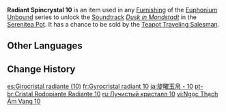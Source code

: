 {{Item Infobox
|id           = 141010
|image        = Item Radiant Spincrystal.png
|type         = Adventure Items
|group        = Radiant Spincrystals
|group2       = Mondstadt Spincrystals
|quality      = 4
|invCategory  = Precious Items
|description  = This wondrous crystal contains a certain rhythm, like something beautiful woven from delicate silk. These items can be found throughout the mainland or from merchants who collect curios. The tune held within this crystal can be revivified in your [[Serenitea Pot]] using either "[[Euphonium Unbound: Winding]]" or "[[Euphonium Unbound: Soaring]]." The tune contained within this [[Radiant Spincrystal]] is "[[Dusk in Mondstadt]]."
|source1      = [[Chubby]]
|track        = Dusk in Mondstadt
}}
'''Radiant Spincrystal 10''' is an item used in any [[Furnishing]] of the [[Euphonium Unbound]] series to unlock the [[Soundtrack]] ''[[Dusk in Mondstadt]]'' in the [[Serenitea Pot]]. It has a chance to be sold by the [[Teapot Traveling Salesman]].

==Other Languages==
{{Other Languages
|default_hidden = 1
|en      = Radiant Spincrystal 10
|zhs     = 旋曜玉帛・其十
|zhs_rm  = Xuán Yào Yùbó - Qí Shí
|zht     = 旋曜玉帛・其十
|zht_rm  = Xuán Yào Yùbó - Qí Shí
|ja      = 旋曜玉帛・10
|ja_rm   = Sen'you Gyokuhaku - Juu{{Assumed}}
|ko      = 빛나는 결정・10
|ko_rm   = Binnaneun Gyeoljeong - Sip
|es      = Girocristal radiante (10)
|fr      = Gyrocristal radiant 10
|ru      = Лучистый кристалл {{tt|10|десять}}
|th      = Radiant Spincrystal 10
|vi      = Ngọc Thạch Âm Vang 10
|de      = Strahlender Drehkristall X
|id      = Radiant Spincrystal 10
|pt      = Cristal Rodopiante Radiante 10
|tr      = Parlak Burgu Kristal 10
|it      = Voltacristallo radioso 10
}}

==Change History==
{{Change History|2.4}}

[[es:Girocristal radiante (10)]]
[[fr:Gyrocristal radiant 10]]
[[ja:旋曜玉帛・10]]
[[pt-br:Cristal Rodopiante Radiante 10]]
[[ru:Лучистый кристалл 10]]
[[vi:Ngọc Thạch Âm Vang 10]]